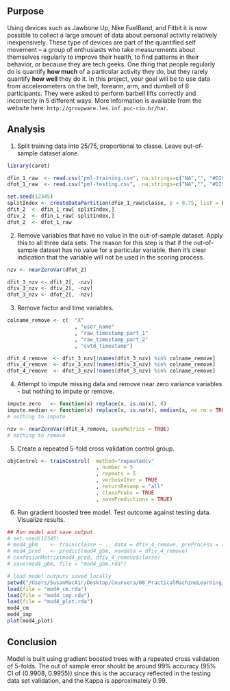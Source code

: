 ## Purpose

Using devices such as Jawbone Up, Nike FuelBand, and Fitbit it is now possible to collect a large amount of data about personal activity relatively inexpensively. These type of devices are part of the quantified self movement – a group of enthusiasts who take measurements about themselves regularly to improve their health, to find patterns in their behavior, or because they are tech geeks. One thing that people regularly do is quantify **how much** of a particular activity they do, but they rarely quantify **how well** they do it. In this project, your goal will be to use data from accelerometers on the belt, forearm, arm, and dumbell of 6 participants. They were asked to perform barbell lifts correctly and incorrectly in 5 different ways. More information is available from the website here: `http://groupware.les.inf.puc-rio.br/har`.


## Analysis

1. Split training data into 25/75, proportional to classe.  Leave out-of-sample dataset alone.
```r
library(caret)

dfin_1_raw  <- read.csv("pml-training.csv", na.strings=c("NA","", "#DIV/0!"))
dfot_1_raw  <- read.csv("pml-testing.csv",  na.strings=c("NA","", "#DIV/0!"))

set.seed(12345)
splitIndex <- createDataPartition(dfin_1_raw$classe, p = 0.75, list = FALSE, times = 1) 
dfit_2  <- dfin_1_raw[ splitIndex,]
dfiv_2  <- dfin_1_raw[-splitIndex,]
dfot_2  <- dfot_1_raw
```


2. Remove variables that have no value in the out-of-sample dataset.  Apply this to all three data sets.  The reason for this step is that if the out-of-sample dataset has no value for a particular variable, then it's clear indication that the variable will not be used in the scoring process.
```r
nzv <- nearZeroVar(dfot_2)

dfit_3_nzv <- dfit_2[, -nzv]
dfiv_3_nzv <- dfiv_2[, -nzv]
dfot_3_nzv <- dfot_2[, -nzv]
```


3.  Remove factor and time variables.
```r
colname_remove <- c(  "X"
                      , "user_name"
                      , "raw_timestamp_part_1"
                      , "raw_timestamp_part_2"
                      , "cvtd_timestamp")

dfit_4_remove  <- dfit_3_nzv[!names(dfit_3_nzv) %in% colname_remove]
dfiv_4_remove  <- dfiv_3_nzv[!names(dfiv_3_nzv) %in% colname_remove]
dfot_4_remove  <- dfot_3_nzv[!names(dfot_3_nzv) %in% colname_remove]
```


4. Attempt to impute missing data and remove near zero variance variables - but nothing to impute or remove.
```r
impute.zero   <- function(x) replace(x, is.na(x), 0)
impute.median <- function(x) replace(x, is.na(x), median(x, na.rm = TRUE))
# nothing to impute

nzv <- nearZeroVar(dfit_4_remove, saveMetrics = TRUE)
# nothing to remove
```


5. Create a repeated 5-fold cross validation control group.
```r
objControl <- trainControl(  method="repeatedcv"
                             , number = 5
                             , repeats = 5
                             , verboseIter = TRUE
                             , returnResamp = "all"
                             , classProbs = TRUE
                             , savePredictions = TRUE)
```


6. Run gradient boosted tree model.  Test outcome against testing data.  Visualize results.
```r

## Run model and save output
# set.seed(12345)
# mod4_gbm    <- train(classe ~ ., data = dfiv_4_remove, preProcess = c("center", "scale"), method = "gbm", verbose = TRUE)
# mod4_pred   <- predict(mod4_gbm, newdata = dfiv_4_remove)
# confusionMatrix(mod4_pred, dfiv_4_remove$classe)
# save(mod4_gbm, file = "mod4_gbm.rda")

# load model outputs saved locally
setwd("/Users/SusanMacAir/Desktop/Coursera/08_PracticalMachineLearning/courserapracticalmachinelearning")
load(file = "mod4_cm.rda")
load(file = "mod4_imp.rda")
load(file = "mod4_plot.rda")
mod4_cm
mod4_imp
plot(mod4_plot)
```


## Conclusion
Model is built using gradient boosted trees with a repeated cross validation of 5-folds.  The out of sample error should be around 99% accuracy (95% CI of (0.9908, 0.9955)) since this is the accuracy reflected in the testing data set validation, and the Kappa is approximately 0.99.
